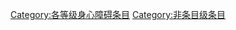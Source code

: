 {{catmore1|[[WikiProject:身心障礙|WikiProject:身心障礙]]}}
{{Articles by Quality|topic=身心障碍|project=身心障碍|format=TOC}}
{{emptycat}}

[[Category:各等级身心障碍条目|Category:各等级身心障碍条目]]
[[Category:非条目级条目|Category:非条目级条目]]